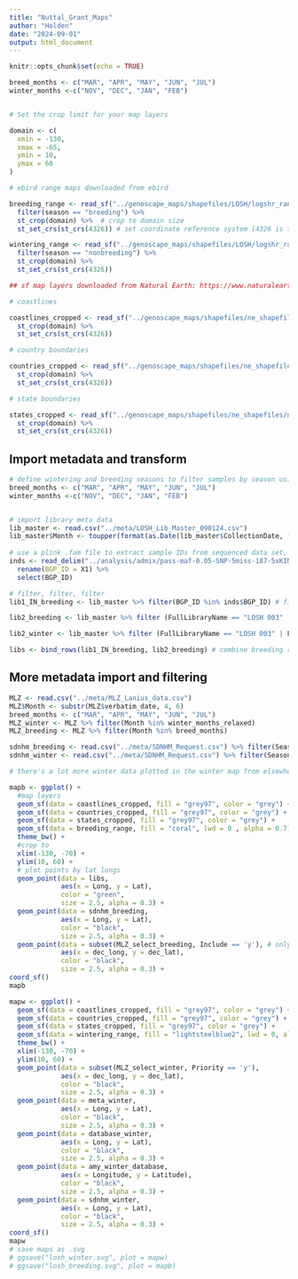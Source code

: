```yaml
---
title: "Nuttal_Grant_Maps"
author: "Holden"
date: "2024-09-01"
output: html_document
---
```


```r
knitr::opts_chunk$set(echo = TRUE)
```


```r
breed_months <- c("MAR", "APR", "MAY", "JUN", "JUL")
winter_months <-c("NOV", "DEC", "JAN", "FEB")


# Set the crop limit for your map layers

domain <- c(
  xmin = -130, 
  xmax = -65,
  ymin = 10,
  ymax = 60
)

# ebird range maps downloaded from ebird

breeding_range <- read_sf("../genoscape_maps/shapefiles/LOSH/logshr_range_2021.gpkg") %>%
  filter(season == "breeding") %>% 
  st_crop(domain) %>%  # crop to domain size
  st_set_crs(st_crs(4326)) # set coordinate reference system (4326 is the projection I use)

wintering_range <- read_sf("../genoscape_maps/shapefiles/LOSH/logshr_range_2021.gpkg") %>%
  filter(season == "nonbreeding") %>%
  st_crop(domain) %>% 
  st_set_crs(st_crs(4326))

## sf map layers downloaded from Natural Earth: https://www.naturalearthdata.com/

# coastlines

coastlines_cropped <- read_sf("../genoscape_maps/shapefiles/ne_shapefiles/ne_10m_coastline.shp") %>% 
  st_crop(domain) %>% 
  st_set_crs(st_crs(4326))

# country boundaries

countries_cropped <- read_sf("../genoscape_maps/shapefiles/ne_shapefiles/ne_10m_admin_0_boundary_lines_land.shp") %>%
  st_crop(domain) %>% 
  st_set_crs(st_crs(4326))

# state boundaries

states_cropped <- read_sf("../genoscape_maps/shapefiles/ne_shapefiles/ne_10m_admin_1_states_provinces_lines.shp") %>%
  st_crop(domain) %>% 
  st_set_crs(st_crs(4326))


```

## Import metadata and transform

```r
# define wintering and breeding seasons to filter samples by season using collection dates.
breed_months <- c("MAR", "APR", "MAY", "JUN", "JUL")
winter_months <-c("NOV", "DEC", "JAN", "FEB")


# import library meta data
lib_master <- read.csv("../meta/LOSH_Lib_Master_090124.csv")
lib_master$Month <- toupper(format(as.Date(lib_master$CollectionDate, format = "%m/%d/%Y"), "%b")) # create a column Month, for filtering based on CollectionDate column
  
# use a plink .fam file to extract sample IDs from sequenced data set, where non-breeding, too low coverage, and related inds were removed)
inds <- read_delim("../analysis/admix/pass-maf-0.05-SNP-5miss-187-5xKING-rm-scaf-lth10-gl-impute4.1-excl-LD.fam", col_names = FALSE, delim = " ") %>% 
  rename(BGP_ID = X1) %>% 
  select(BGP_ID)

# filter, filter, filter
lib1_IN_breeding <- lib_master %>% filter(BGP_ID %in% inds$BGP_ID) # filtered first sequencing round

lib2_breeding <- lib_master %>% filter (FullLibraryName == "LOSH 003" | FullLibraryName == "LOSH 004", Month %in% breed_months) # second round breeding samples

lib2_winter <- lib_master %>% filter (FullLibraryName == "LOSH 003" | FullLibraryName == "LOSH 004", Month %in% winter_months) # round 2 winter

libs <- bind_rows(lib1_IN_breeding, lib2_breeding) # combine breeding round 2 and round 1 (all breeders from 2 runs actually)
```

## More metadata import and filtering
```r
MLZ <- read.csv("../meta/MLZ_Lanius_data.csv")
MLZ$Month <- substr(MLZ$verbatim_date, 4, 6)
breed_months <- c("MAR", "APR", "MAY", "JUN", "JUL")
MLZ_winter <- MLZ %>% filter(Month %in% winter_months_relaxed)
MLZ_breeding <- MLZ %>% filter(Month %in% breed_months)

sdnhm_breeding <- read.csv("../meta/SDNHM_Request.csv") %>% filter(Season == "Breeding")
sdnhm_winter <- read.csv("../meta/SDNHM_Request.csv") %>% filter(Season == "Winter")

# there's a lot more winter data plotted in the winter map from elsewhere in this R session...
```


```r
mapb <- ggplot() +
  #map layers
  geom_sf(data = coastlines_cropped, fill = "grey97", color = "grey") +
  geom_sf(data = countries_cropped, fill = "grey97", color = "grey") +
  geom_sf(data = states_cropped, fill = "grey97", color = "grey") +
  geom_sf(data = breeding_range, fill = "coral", lwd = 0 , alpha = 0.7) + #ebird range map
  theme_bw() +
  #crop to
  xlim(-130, -70) +
  ylim(10, 60) +
  # plot points by lat longs
  geom_point(data = libs,
             aes(x = Long, y = Lat),
             color = "green",
             size = 2.5, alpha = 0.3) +
  geom_point(data = sdnhm_breeding,
             aes(x = Long, y = Lat),
             color = "black",
             size = 2.5, alpha = 0.3) +
  geom_point(data = subset(MLZ_select_breeding, Include == 'y'), # only plot points that are samples you want to include (Include == 'y')
             aes(x = dec_long, y = dec_lat),
             color = "black",
             size = 2.5, alpha = 0.3) +
coord_sf()
mapb

mapw <- ggplot() +
  geom_sf(data = coastlines_cropped, fill = "grey97", color = "grey") +
  geom_sf(data = countries_cropped, fill = "grey97", color = "grey") +
  geom_sf(data = states_cropped, fill = "grey97", color = "grey") +
  geom_sf(data = wintering_range, fill = "lightsteelblue2", lwd = 0, alpha = 0.7) +
  theme_bw() +
  xlim(-130, -70) + 
  ylim(10, 60) +
  geom_point(data = subset(MLZ_select_winter, Priority == 'y'),
             aes(x = dec_long, y = dec_lat),
             color = "black",
             size = 2.5, alpha = 0.3) +
  geom_point(data = meta_winter,
             aes(x = Long, y = Lat),
             color = "black",
             size = 2.5, alpha = 0.3) +
  geom_point(data = database_winter,
             aes(x = Long, y = Lat),
             color = "black",
             size = 2.5, alpha = 0.3) +
  geom_point(data = amy_winter_database,
             aes(x = Longitude, y = Latitude),
             color = "black",
             size = 2.5, alpha = 0.3) +
  geom_point(data = sdnhm_winter,
             aes(x = Long, y = Lat),
             color = "black",
             size = 2.5, alpha = 0.3) +
coord_sf()
mapw
# save maps as .svg
# ggsave("losh_winter.svg", plot = mapw)
# ggsave("losh_breeding.svg", plot = mapb)
```
